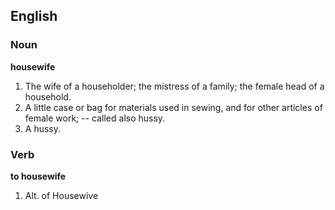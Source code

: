 ==English==

===Noun===

'''housewife'''

#The wife of a householder; the mistress of a family; the female head of a household.
#A little case or bag for materials used in sewing, and for other articles of female work; -- called also hussy.
#A hussy.

===Verb===

'''to housewife'''

#Alt. of Housewive